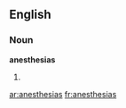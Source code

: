 ==English==

===Noun===
'''anesthesias'''

# {{plural of|[[anesthesia]]}}

{{anagrams:en/aaeehinssst}}
[[ar:anesthesias]]
[[fr:anesthesias]]